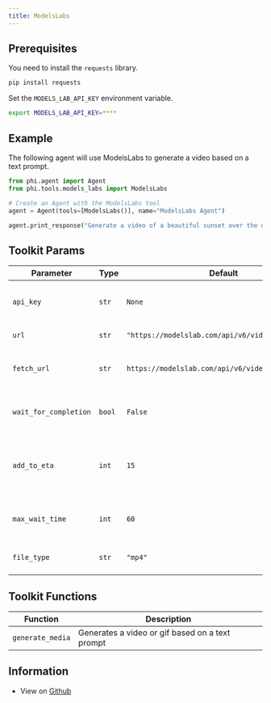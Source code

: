 ```yaml
---
title: ModelsLabs
---
```


## Prerequisites

You need to install the `requests` library.

```bash
pip install requests
```

Set the `MODELS_LAB_API_KEY` environment variable.

```bash
export MODELS_LAB_API_KEY=****
```

## Example

The following agent will use ModelsLabs to generate a video based on a text prompt.

```python cookbook/tools/models_labs_tools.py
from phi.agent import Agent
from phi.tools.models_labs import ModelsLabs

# Create an Agent with the ModelsLabs tool
agent = Agent(tools=[ModelsLabs()], name="ModelsLabs Agent")

agent.print_response("Generate a video of a beautiful sunset over the ocean", markdown=True)
```

## Toolkit Params

| Parameter | Type | Default | Description |
|-----------|------|---------|-------------|
| `api_key` | `str` | `None` | The ModelsLab API key for authentication |
| `url` | `str` | `"https://modelslab.com/api/v6/video/text2video"` | The API endpoint URL |
| `fetch_url` | `str` | `https://modelslab.com/api/v6/video/fetch` | The URL to fetch the video status from |
| `wait_for_completion` | `bool` | `False` | Whether to wait for the video to be ready |
| `add_to_eta` | `int` | `15` | Time to add to the ETA to account for the time it takes to fetch the video |
| `max_wait_time` | `int` | `60` | Maximum time to wait for the video to be ready |
| `file_type` | `str` | `"mp4"` | The type of file to generate |

## Toolkit Functions

| Function | Description |
|----------|-------------|
| `generate_media` | Generates a video or gif based on a text prompt |


## Information

- View on [Github](https://github.com/agno-agi/phidata/blob/main/phi/tools/models_labs.py)
